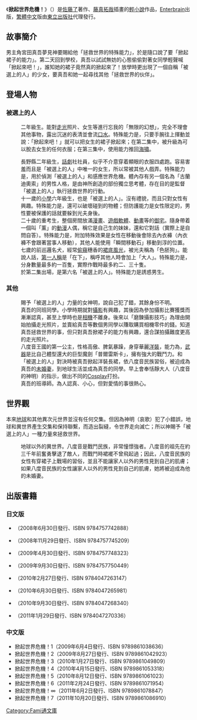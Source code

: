 {{Infobox animanga/Headerofja
|title= 掀起世界危機！
|image= 掀起世界危機1封面.jpg
|size= 
|caption= 
|japanese= 世界の危機はめくるめく!
|english= 
|kana= せかいのききはめくるめく!
|romaji= Sekai no Kiki Hamekurumeku !
|genre= 喜劇、愛情、奇幻
}}
{{Infobox animanga/Novel
|輕小說= 是
|標題= 
|作者= [[佐藤了|佐藤了]]
|插圖= [[藤真拓哉|藤真拓哉]]
|出版社= {{flagicon|Japan}} [[Enterbrain|Enterbrain]]<br />{{flagicon|Taiwan}} {{flagicon|Hong Kong}} [[東立出版社|東立出版社]]
|連載雜誌= 
|label= {{flagicon|Japan}} [[Fami通文庫|Fami通文庫]]<br />{{flagicon|Taiwan}} {{flagicon|Hong Kong}} 輕小說
|發售日=
|開始= 
|結束= 
|冊數= 7卷+∞（2011年1月）
|話數= 
|其他= 
}}
{{Infobox animanga/Footerofja}}

《'''掀起世界危機！'''》（{{lang|ja|世界の危機はめくるめく!}}）是[[佐藤了|佐藤了]]著作、[[藤真拓哉|藤真拓哉]]插畫的[[輕小說|輕小說]]作品，[[Enterbrain|Enterbrain]]出版，[[繁體中文|繁體中文]]版由[[東立出版社|東立出版社]]代理發行。

==故事簡介==
男主角宮田真吾夢見神要賜給他「拯救世界的特殊能力」，於是隨口說了要「掀起裙子的能力」。第二天回到學校，真吾以試試無妨的心態偷偷對著女同學輕聲喊「掀起來吧！」，誰知她的裙子竟然真的掀起來了！放學時更出現了一個自稱「被選上的人」的少女，要真吾和她一起尋找其他「拯救世界的伙伴」。

==登場人物==
===被選上的人===
;{{nihongo|宮田真吾|宮田 真吾（みやた しんご）}}
:{{nihongo|[[長野縣|長野縣]]縣丘高級中學|長野県県ヶ丘高等学校}}二年級生。能對[[走光_(行為)|走光]]照片、女生等進行忘我的「無限的幻想」，完全不理會其他事物，露出沉迷的表清並會流[[口水|口水]]。特殊能力是{{nihongo|「掀起裙子的能力」|スカートめくり}}，只要手腕往上揮動並說：「掀起來吧！」就可以把女生的裙子掀起來；在第二集中，被升級為可以脫去女生的任何衣服；在第三集中，使用能力推回[[海嘯|海嘯]]。
;{{nihongo|住吉穗香|住吉 穂香（すみよし ほのか）}}
:長野縣{{nihongo|美須須丘女子高級中學|美須々ヶ丘女子高等学校}}二年級生，[[話劇|話劇]]社社員，似乎不介意穿着顯眼的衣服四處跑。容易害羞而且是「被選上的人」中唯一的女生，所以常被其他人戲弄。特殊能力是{{nihongo|「察知」|察知}}，用於偵測「被選上的人」和感應世界危機。體內存有另一個名為「古蘭迪奧索」的男性人格，是由神所創造的部份獨立思考體，存在目的是監督「被選上的人」執行拯救世界的行動。
;{{nihongo|八坂光夫|八坂 光夫（やさか みつお）}}
:十一歲的[[小學|小學]]六年級生，也是「被選上的人」。沒有禮貌，而且只對女性有興趣。特殊能力是{{nihongo|「萬能防護罩」|障壁}}，還可以破壞碰到的物體；但防護能力是女性限定的，男性要被保護的話就要躲到光夫身後。
;{{nihongo|松川淳|松川 淳（まつかわ じゅん）}}
:二十歲的重考生，整個房間放滿[[漫畫|漫畫]]、[[遊戲軟體|遊戲軟體]]、[[動畫|動畫]]等的[[御宅|御宅]]。隨身帶着一個叫「薰」的[[動漫|動漫]]人偶，稱它是自己生的妹妹，還和它對話（實際上是自問自答）。特殊能力是{{nihongo|「[[瞬間移動|瞬間移動]]」|瞬間移動}}，附加特殊效果是女性在移動後會除去內衣褲（內衣褲不會跟著當事人移動），其他人能使用「瞬間移動石」移動到淳的位置。
;{{nihongo|太郎|タロウ}}
:七歲的前巡邏名犬，經常[[偷窺|偷窺]]穗香的[[裙底風光|裙底風光]]，被光夫稱為「色胚狗」。能說人話，[[第一人稱|第一人稱]]是「在下」，稱呼其他人時會加上「大人」。特殊能力是{{nihongo|「分身」|分身}}，分身數量最多約一百隻，實際作戰時最多約二、三十隻。
;{{nihongo|清內路清美|清内路 清美（せいなじ きよみ）}}
:於第二集出場，是第六名「被選上的人」。特殊能力是誘惑男生。

===其他===
;{{nihongo|哀歌|ラメント}}
:賜予「被選上的人」力量的女神明，說自己犯了錯，其餘身份不明。
;{{nihongo|楢川大輝|楢川 大輝(ならかわ だいき)}}
:真吾的同班同學。小學時期就對[[攝影|攝影]]有興趣，其後因為參加攝影比賽獲獎而漸漸認真，甚至上學時也是[[相機|相機]]不離身。後來以「磨鍊攝影技巧」為理由開始拍攝走光照片，並賣給真吾等數個男同學以賺取購買相機零件的錢。知道真吾拯救世界的事，但只對真吾掀裙子的能力有興趣，還合謀拍攝難度更高的走光照片。
;{{nihongo|莉娜·弦·費絲·八度音|リーナ·シェン·フィス·オクターヴァ}}
:八度音王國的第一公主，性格高傲、脾氣暴躁，身穿華麗[[洋裝|洋裝]]，能力為{{nihongo|「魔劍」|魔剣}}，[[武器|武器]]是比自己體型還大的巨型魔劍「普爾雷斯卡」，擁有強大的戰鬥力。和「被選上的人」對決時被真吾掀起洋裝長裙，依八度音民族習俗，被迫成為真吾的[[未婚妻|未婚妻]]，到地球生活並成為真吾的同學。早上會奉恬靜大人（八度音的神明）的指示，做出不同的[[Cosplay|Cosplay]]打扮。
;{{nihongo|梓川柚子|梓川 柚子(あずさがわ ゆず)}}
:真吾的班導師。為人認真、小心，但對愛情的事很熱心。

==世界觀==
本來[[地球|地球]]和其他異次元世界並沒有任何交集。但因為神明（哀歌）犯了小錯誤，地球和異世界產生交集和保持聯繫，而造出裂縫，令世界走向滅亡；所以神賜予「被選上的人」一種力量來拯救世界。
;{{nihongo|八度音王國|オクターヴァ}}
:地球以外的異世界。八度音是戰鬥民族，非常憧憬強者。八度音的祖先在約三千年前奮勇擊退了敵人，而戰鬥時裙襬不曾飛起過；因此，八度音民族的女性有穿裙子上戰場的習俗，並且不能讓家人以外的男性見到自己的肌膚；如果八度音民族的女性讓家人以外的男性見到自己的肌膚，她將被迫成為他的未婚妻。

==出版書籍==
===日文版===
*{{lang|ja|世界の危機はめくるめく!}}（2008年6月30日發行、ISBN 9784757742888）
*{{lang|ja|世界の危機はめくるめく!2}}（2008年11月29日發行、ISBN 9784757745209）
*{{lang|ja|世界の危機はめくるめく!3}}（2009年4月30日發行、ISBN 9784757748323）
*{{lang|ja|世界の危機はめくるめく!4}}（2009年9月30日發行、ISBN 9784757750449）
*{{lang|ja|世界の危機はめくるめく!5}}（2010年2月27日發行、ISBN 9784047263147）
*{{lang|ja|世界の危機はめくるめく!6}}（2010年6月30日發行、ISBN 9784047265981）
*{{lang|ja|世界の危機はめくるめく!∞}}（2010年9月30日發行、ISBN 9784047268340）
*{{lang|ja|世界の危機はめくるめく!7}}（2011年1月29日發行、ISBN 9784047270336）

===中文版===
*掀起世界危機！1（2009年6月4日發行、ISBN 9789861038636）
*掀起世界危機！2（2009年8月27日發行、ISBN 9789861042923）
*掀起世界危機！3（2010年1月27日發行、ISBN 9789861049809）
*掀起世界危機！4（2010年4月15日發行、ISBN 9789861053318）
*掀起世界危機！5（2010年8月12日發行、ISBN 9789861061023）
*掀起世界危機！6（2011年2月24日發行、ISBN 9789861071954）
*掀起世界危機！∞（2011年6月2日發行、ISBN 9789861078847）
*掀起世界危機！7（2011年10月20日發行、ISBN 9789861086910）
{{DEFAULTSORT:Sekai no kiki hamekurumeku}}
[[Category:Fami通文庫|Category:Fami通文庫]]